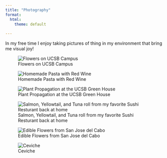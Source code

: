 ```yaml
---
title: "Photography"
format:
  html:
    theme: default
    
---
```

In my free time I enjoy taking pictures of thing in my environment that bring me visual joy! 

![Flowers on UCSB Campus](IMG_1655.jpg)

![Homemade Pasta with Red Wine](IMG_1650.JPG)

![Plant Propagation at the UCSB Green House](IMG_1659.JPG)

![Salmon, Yellowtail, and Tuna roll from my favorite Sushi Resturant back at home](IMG_1657.JPG)

![Edible Flowers from San Jose del Cabo](IMG_1661.JPG)

![Ceviche](IMG_1660.JPG)



